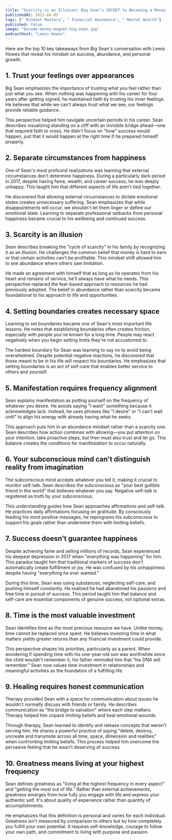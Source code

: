 ```yaml
---
title: "Scarcity is an Illusion! Big Sean’s SECRET to Becoming a Money Magnet"
publishedAt: 2025-04-05
tags: [" Mindset Mastery", " Financial Abundance", " Mental Health"]
published: false
image: "become-money-magnet-big-sean.jpg"
podcastHost: "Lewis Howes"
---
```



<PodcastSummaryPageLayout frontmatter={frontmatter}>

Here are the top 10 key takeaways from Big Sean's conversation with Lewis Howes that reveal his mindset on success, abundance, and personal growth.

## 1. Trust your feelings over appearances

Big Sean emphasizes the importance of trusting what you feel rather than just what you see. When nothing was happening with his career for four years after getting signed, he maintained faith by trusting his inner feelings. He believes that while we can't always trust what we see, our feelings provide reliable guidance.

This perspective helped him navigate uncertain periods in his career. Sean describes visualizing standing on a cliff with an invisible bridge ahead—one that required faith to cross. He didn't focus on "how" success would happen, just that it would happen at the right time if he prepared himself properly.

## 2. Separate circumstances from happiness

One of Sean's most profound realizations was learning that external circumstances don't determine happiness. During a particularly dark period in 2017, despite having fame, wealth, and career success, he was deeply unhappy. This taught him that different aspects of life aren't tied together.

He discovered that allowing external circumstances to dictate emotional states creates unnecessary suffering. Sean emphasizes that while disappointments will occur, we shouldn't let them linger or define our emotional state. Learning to separate professional setbacks from personal happiness became crucial to his wellbeing and continued success.

## 3. Scarcity is an illusion

Sean describes breaking the "cycle of scarcity" in his family by recognizing it as an illusion. He challenges the common belief that money is hard to earn or that certain activities can't be profitable. This mindset shift allowed him to see abundance where others saw limitation.

He made an agreement with himself that as long as he operates from his heart and remains of service, he'll always have what he needs. This perspective replaced the fear-based approach to resources he had previously adopted. The belief in abundance rather than scarcity became foundational to his approach to life and opportunities.

## 4. Setting boundaries creates necessary space

Learning to set boundaries became one of Sean's most important life lessons. He notes that establishing boundaries often creates friction, especially with people you've known for a long time. People may react negatively when you begin setting limits they're not accustomed to.

The hardest boundary for Sean was learning to say no to avoid being overwhelmed. Despite potential negative reactions, he discovered that those meant to be in his life will respect his boundaries. He emphasizes that setting boundaries is an act of self-care that enables better service to others and yourself.

## 5. Manifestation requires frequency alignment

Sean explains manifestation as putting yourself on the frequency of whatever you desire. He avoids saying "I want" something because it acknowledges lack. Instead, he uses phrases like "I desire" or "I can't wait until" to align his energy with already having what he seeks.

This approach puts him in an abundance mindset rather than a scarcity one. Sean describes how action combines with allowing—you put attention on your intention, take proactive steps, but then must also trust and let go. This balance creates the conditions for manifestation to occur naturally.

## 6. Your subconscious mind can't distinguish reality from imagination

The subconscious mind accepts whatever you tell it, making it crucial to monitor self-talk. Sean describes the subconscious as "your best gullible friend in the world" that believes whatever you say. Negative self-talk is registered as truth by your subconscious.

This understanding guides how Sean approaches affirmations and self-talk. He practices daily affirmations focusing on gratitude. By consciously feeding his mind positive messages, he reprograms his subconscious to support his goals rather than undermine them with limiting beliefs.

## 7. Success doesn't guarantee happiness

Despite achieving fame and selling millions of records, Sean experienced his deepest depression in 2017 when "everything was happening" for him. This paradox taught him that traditional markers of success don't automatically create fulfillment or joy. He was confused by his unhappiness despite having "everything he ever wanted."

During this time, Sean was using substances, neglecting self-care, and pushing himself constantly. He realized he had abandoned his passions and free time in pursuit of success. This period taught him that balance and self-care are essential components of genuine success, not optional extras.

## 8. Time is the most valuable investment

Sean identifies time as the most precious resource we have. Unlike money, time cannot be replaced once spent. He believes investing time in what matters yields greater returns than any financial investment could provide.

This perspective shapes his priorities, particularly as a parent. When wondering if spending time with his one-year-old son was worthwhile since the child wouldn't remember it, his father reminded him that "his DNA will remember." Sean now values time investment in relationships and meaningful activities as the foundation of a fulfilling life.

## 9. Healing requires honest communication

Therapy provided Sean with a space for communication about issues he wouldn't normally discuss with friends or family. He describes communication as "the bridge to salvation" where each step matters. Therapy helped him unpack limiting beliefs and heal emotional wounds.

Through therapy, Sean learned to identify and release concepts that weren't serving him. He shares a powerful practice of saying "delete, destroy, uncreate and transmute across all time, space, dimension and realities" when confronting limiting beliefs. This process helped him overcome the pervasive feeling that he wasn't deserving of success.

## 10. Greatness means living at your highest frequency

Sean defines greatness as "living at the highest frequency in every aspect" and "getting the most out of life." Rather than external achievements, greatness emerges from how fully you engage with life and express your authentic self. It's about quality of experience rather than quantity of accomplishments.

He emphasizes that this definition is personal and varies for each individual. Greatness isn't measured by comparison to others but by how completely you fulfill your own potential. It requires self-knowledge, courage to follow your own path, and commitment to living with purpose and passion.

</PodcastSummaryPageLayout>

